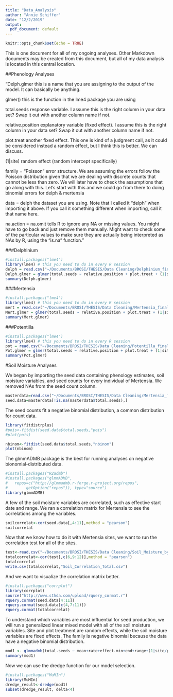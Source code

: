 ```yaml
---
title: "Data_Analysis"
author: "Annie Schiffer"
date: "12/2/2019"
output:
  pdf_document: default
---
```


```r
knitr::opts_chunk$set(echo = TRUE)
```

This is one document for all of my ongoing analyses. Other Markdown documents may be created from this document, but all of my data analysis is located in this central location.

##Phenology Analyses

"Delph.glmer this is a name that you are assigning to the output of the model. It can basically be anything.

glmer() this is the function in the lme4 package you are using

total.seeds response variable. I assume this is the right column in your data set? Swap it out with another column name if not.

relative.position explanatory variable (fixed effect). I assume this is the right column in your data set? Swap it out with another column name if not.

plot.treat another fixed effect. This one is kind of a judgment call, as it could be considered instead a random effect, but I think this is better. We can discuss.

(1|site) random effect (random intercept specifically)

family = “Poisson” error structure. We are assuming the errors follow the Poisson distribution given that we are dealing with discrete counts that cannot be less than zero. We will later have to check the assumptions that go along with this. Let’s start with this and we could go from there to doing binomial errors for delph & mertensia

data = delph the dataset you are using. Note that I called it “delph” when importing it above. If you call it something different when importing, call it that name here.

na.action = na.omit tells R to ignore any NA or missing values. You might have to go back and just remove them manually. Might want to check some of the particular values to make sure they are actually being interpreted as NAs by R, using the “is.na” function."

###Delphinium

```r
#install.packages("lme4")
library(lme4) # this you need to do in every R session 
delph = read.csv("~/Documents/BROSI/THESIS/Data Cleaning/Delphinium_final2.csv") # read in the data
Delph.glmer = glmer(total.seeds ~ relative.position + plot.treat + (1|site), family = poisson, data = delph, na.action = na.omit) # this is the model
summary(Delph.glmer)
```

###Mertensia

```r
#install.packages("lme4")
library(lme4) # this you need to do in every R session 
mert = read.csv("~/Documents/BROSI/THESIS/Data Cleaning/Mertensia_final2.csv") # read in the data
Mert.glmer = glmer(total.seeds ~ relative.position + plot.treat + (1|site), family = poisson, data = mert, na.action = na.omit) # this is the model
summary(Mert.glmer)
```

###Potentilla

```r
#install.packages("lme4")
library(lme4) # this you need to do in every R session 
pot = read.csv("~/Documents/BROSI/THESIS/Data Cleaning/Potentilla_final2.csv") # read in the data
Pot.glmer = glmer(total.seeds ~ relative.position + plot.treat + (1|site), family = poisson, data = pot, na.action = na.omit) # this is the model
summary(Pot.glmer)
```

#Soil Moisture Analyses

We began by importing the seed data containing phenology estimates, soil moisture variables, and seed counts for every individual of Mertensia. We removed NAs from the seed count column.

```r
masterdata=read.csv("~/Documents/BROSI/THESIS/Data Cleaning/Mertensia_final.csv")
seed.data=masterdata[!is.na(masterdata$total.seeds),]
```

The seed counts fit a negative binomial distribution, a common distribution for count data. 

```r
library(fitdistrplus)
#pois<-fitdist(seed.data$total.seeds,"pois")
#plot(pois)

nbinom<-fitdist(seed.data$total.seeds,"nbinom")
plot(nbinom)
```

The glmmADMB package is the best for running analyses on negative bionomial-distributed data.

```r
#install.packages("R2admb") 
#install.packages("glmmADMB",
#   repos=c("http://glmmadmb.r-forge.r-project.org/repos",
#        getOption("repos")), type="source")
library(glmmADMB)
```

A few of the soil moisture variables are correlated, such as effective start date and range. We ran a correlation matrix for Mertensia to see the correlations among the variables.

```r
soilcorrelat<-cor(seed.data[,4:11],method = "pearson")
soilcorrelat
```

Now that we know how to do it with Mertensia sites, we want to run the correlation test for all of the sites.

```r
test<-read.csv("~/Documents/BROSI/THESIS/Data Cleaning/Soil_Moisture_by_Site.csv")
totalcorrelat<-cor(test[,c(6,9:12)],method = "pearson")
totalcorrelat
write.csv(totalcorrelat,"Soil_Correlation_Total.csv")
```

And we want to visualize the correlation matrix better.

```r
#install.packages("corrplot")
library(corrplot)
source("http://www.sthda.com/upload/rquery_cormat.r")
rquery.cormat(seed.data[4:11])
rquery.cormat(seed.data[c(4,7:11)])
rquery.cormat(totalcorrelat)
```

To understand which variables are most influential for seed production, we will run a generalized linear mixed model with all of the soil moisture variables. Site and plot treatment are random effects, while the soil moisture variables are fixed effects. The family is negative binomial because the data have a negative binomial distribution.

```r
mod1 <- glmmadmb(total.seeds ~ mean+rate+effect.min+end+range+(1|site/plot.treat), family = "nbinom2", data = seed.data)
summary(mod1)
```

Now we can use the dredge function for our model selection. 

```r
#install.packages("MuMIn")
library(MuMIn)
dredge_result<-dredge(mod1)
subset(dredge_result, delta<4)
```